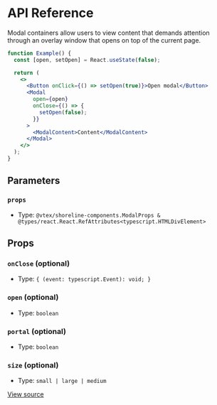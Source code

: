 # API Reference

Modal containers allow users to view content that demands attention through an overlay window that opens on top of the current page.

```jsx
function Example() {
  const [open, setOpen] = React.useState(false);

  return (
    <>
      <Button onClick={() => setOpen(true)}>Open modal</Button>
      <Modal
        open={open}
        onClose={() => {
          setOpen(false);
        }}
      >
        <ModalContent>Content</ModalContent>
      </Modal>
    </>
  );
}
```

## Parameters

### `props`

- Type: `@vtex/shoreline-components.ModalProps & @types/react.React.RefAttributes<typescript.HTMLDivElement>`

## Props

### `onClose` (optional)

- Type: `{ (event: typescript.Event): void; }`

### `open` (optional)

- Type: `boolean`

### `portal` (optional)

- Type: `boolean`

### `size` (optional)

- Type: `small | large | medium`

[View source](https://github.com/vtex/shoreline/blob/a57090a2d/packages/components/src/modal/modal.tsx#L30)
